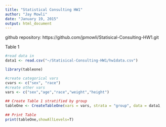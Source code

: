 ```yaml
---
title: "Statistical Consulting HW1"
author: "Jay Mowli"
date: "January 19, 2015"
output: html_document
---
```

github repository: https://github.com/jpmowli/Statisical-Consulting-HW1.git

Table 1
```r
#read data in
data1 <- read.csv("~/Statisical-Consulting-HW1/hw1data.csv")

library(tableone)

#create categorical vars
cvars <- c("sex", "race")
#create other vars
vars <- c("sex","age","race","weight","height")
 
## Create Table 1 stratified by group
tableOne <- CreateTableOne(vars = vars, strata = "group", data = data1, factorVars=cvars)
 
## Print Table
print(tableOne,showAllLevels=T)
```